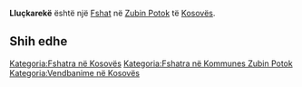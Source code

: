 {{Fshat në Kosovës
 | Emri                = Lluçkarekë
| sqi_N_name = Lluçkarekë
| sqi_N_FULL_NAME_RO = Lluçkarekë
| sqi_N_FULL_NAME_ND_RO = Lluckareke
| sqi_N_SORT_NAME_RG = LLUCKAREKE
| sqi_N_FULL_NAME_RG = Lluçkarekë
| sqi_N_FULL_NAME_ND_RG = Lluckareke
| sqi_V_name = Lluqkarekë
| sqi_V_FULL_NAME_RO = Lluqkarekë Lluçkarakë Llukarekë
| sqi_V_FULL_NAME_ND_RO = Lluqkareke Lluckarake Llukareke
| sqi_V_SORT_NAME_RG = LLUQKAREKE LLUCKARAKE LLUKAREKE
| sqi_V_FULL_NAME_RG = Lluqkarekë Lluçkarakë Llukarekë
| sqi_V_FULL_NAME_ND_RG = Lluqkareke Lluckarake Llukareke
| srp_N_name = Lučka Reka
| srp_N_FULL_NAME_RO = Lučka Reka
| srp_N_FULL_NAME_ND_RO = Lucka Reka
| srp_N_SORT_NAME_RG = LUCKAREKA
| srp_N_FULL_NAME_RG = Lučka Reka
| srp_N_FULL_NAME_ND_RG = Lucka Reka
| srp_NS_name = Лучка Река
| srp_NS_FULL_NAME_RO = Лучка Река
| srp_NS_FULL_NAME_ND_RO = Лучка Река
| srp_NS_SORT_NAME_RG = ЛУЧКАРЕКА
| srp_NS_FULL_NAME_RG = Лучка Река
| srp_NS_FULL_NAME_ND_RG = Лучка Река

 | Emri (Rasa dhanore) = 
 | Figura              = 
 | Shteti              = Kosovo
 | Komuna              = Zubin Potok
 | Kodi postar         = 
 | Sipërfaqja          = 

 | Popullsia           = 

 | Regj. i popullsisë  = 
 | Dend. e popullsisë  = 
 | Faqja zyrtare       = 
 <!--- Koordinatat ----> 
 | Gjerësia            = 42.9775
 | Gjatësia            = 20.683333
 | Lartësia            = 
}}
'''Lluçkarekë''' është një [[Fshat]] në [[Zubin Potok]] të [[Kosovës]].

<!-- == Gjeografia == -->
<!-- == Historia == -->
<!-- == Demografia == -->
== Shih edhe ==
{{Komuna Zubin Potok}}
{{Kosovo-Administrata-Cung}}

[[Kategoria:Fshatra në Kosovës]]
[[Kategoria:Fshatra në Kommunes Zubin Potok]]
[[Kategoria:Vendbanime në Kosovës]]